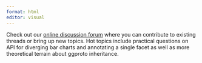 ```yaml
---
format: html
editor: visual
---
```


Check out our [online discussion forum](https://github.com/ggplot2-extenders/ggplot-extension-club/discussions) where you can contribute to existing threads or bring up new topics. Hot topics include practical questions on API for diverging bar charts and annotating a single facet as well as more theoretical terrain about ggproto inheritance.

